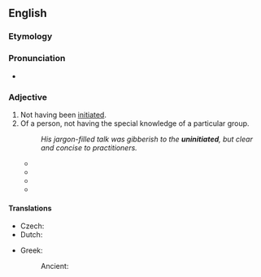 ==English==

===Etymology===
{{prefix|en|un|initiated}}

===Pronunciation===
* {{a|UK}} {{IPA|/ʌnɪnˈɪʃi.eɪtɪd/|lang=en}}

===Adjective===
{{en-adj|-}}

# Not having been [[initiate]]d.
# Of a person, not having the special knowledge of a particular group.
#: ''His jargon-filled talk was gibberish to the '''uninitiated''', but clear and concise to practitioners.''
#* {{quote-book
|lang=en
|year=1863
|year_published=
|publisher=Little, Brown, and Co
|editor=Sir William Smith
|author=
|title=A Dictionary of the Bible: Comprising its Antiquities, Biography, Geography and Natural History
|volume_plain=Volume III. Red Sea-Zuzims
|section=Versions, Ancient (Targum)
|url=http://books.google.co.uk/books?id=Dmw_AAAAYAAJ&pg=PA1654&dq=%22the+uninitiated%22&hl=en&ei=9vs2TN6jE8TaOI2i6MME&sa=X&oi=book_result&ct=result&resnum=1&ved=0CCgQ6AEwAA#v=onepage&q=%22the%20uninitiated%22&f=false
|pages=1653-1654
|passage=Even in the midst of the full swing of fancy, swayed to and fro by the many currants of thought that arise out of a single word, snatches of the verse from which the flight was taken will suddenly appear on the surface like a refrain or a keynote, showing that in reality there is a connexion, though hidden to the '''uninitiated'''.}}
#* {{quote-book
|lang=en
|year=1914
|year_published=2001
|publisher=Adegi Graphics
|author=William Halse Rivers Rivers
|title=The History of Melanesian Society
|volume=2, Part 1
|section=Chapter XXXIII. Religion and Magic
|url=http://books.google.co.uk/books?id=TxYt1v9BcZEC&pg=PA411&dq=%22the+uninitiated%22&hl=en&ei=0Pw2TLieBMqNOOf0kb0E&sa=X&oi=book_result&ct=result&resnum=6&ved=0CEAQ6AEwBTgK#v=onepage&q=%22the%20uninitiated%22&f=false
|isbn=9781402197727
|page=411
|passage=To the '''uninitiated''', the belief not merely in the influence of the dead, but in their actual presence during secret rites is, or has until lately been, very real, and in so far as the '''uninitiated''' are brought into relation with the societies will possess a religious character.}}
#* {{quote-journal
|lang=en
|title=Tape recorders: A quick guide for the '''uninitiated'''
|date=January 1962
|volume=16
|issue=1
|page=13
|magazine=Changing Times: The Kiplinger Magazine
|editor=Herbet L. Brown Jr
|publisher=Kiplinger Washington Editors
|issn=1528-9729
|url=http://books.google.co.uk/books?id=0gAEAAAAMBAJ&pg=PA13&dq=%22the+uninitiated%22&hl=en&ei=9vs2TN6jE8TaOI2i6MME&sa=X&oi=book_result&ct=result&resnum=9&ved=0CFAQ6AEwCA#v=onepage&q=%22the%20uninitiated%22&f=false
|passage=A quick guide for the '''uninitiated'''
}}
#* {{quote-book
|lang=en
|year=2008
|publisher=Fordham University Press
|author=David E. Johnson
|title=Anthropology's Wake: Attending to the End of Culture
|section=Ex-Cited Dialogue
|url=http://books.google.co.uk/books?id=6cdQ3zVOGJcC&pg=PA107&dq=%22the+uninitiated%22&hl=en&ei=0Pw2TLieBMqNOOf0kb0E&sa=X&oi=book_result&ct=result&resnum=8&ved=0CEoQ6AEwBzgK#v=onepage&q=%22the%20uninitiated%22&f=false
|isbn=9780823228782
|page=107
|passage=Although the priests are the initiated, they remain ignorant and incapable of instructing the '''uninitiated''' in the proper method of painting the temples.}}

====Translations====
{{trans-top|not having been initiated}}
* Czech: {{t|cs|nezasvěcený|m}}
* Dutch: {{t|nl|ongeintroduceerde}}
{{trans-mid}}
* Greek: {{t+|el|αμύητος|m}}
*: Ancient: {{t|grc|ἀμύητος}}
{{trans-bottom}}